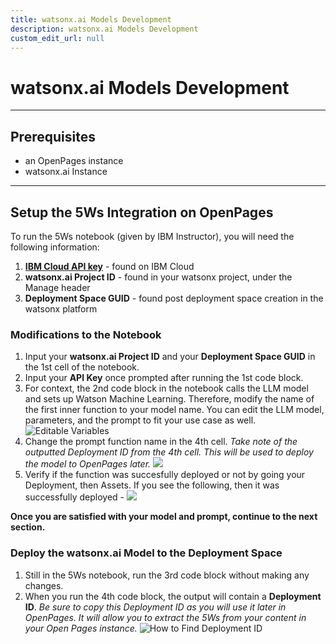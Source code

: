 ```yaml
---
title: watsonx.ai Models Development
description: watsonx.ai Models Development
custom_edit_url: null
---
```


# watsonx.ai Models Development

---

## Prerequisites

- an OpenPages instance
- watsonx.ai Instance

---

## Setup the 5Ws Integration on OpenPages

To run the 5Ws notebook (given by IBM Instructor), you will need the following information:

1. **[IBM Cloud API key](https://cloud.ibm.com/iam/apikeys)** - found on IBM Cloud
2. **watsonx.ai Project ID** - found in your watsonx project, under the Manage header
3. **Deployment Space GUID** - found post deployment space creation in the watsonx platform

### Modifications to the Notebook

1. Input your **watsonx.ai Project ID** and your **Deployment Space GUID** in the 1st cell of the notebook.
2. Input your **API Key** once prompted after running the 1st code block.
3. For context, the 2nd code block in the notebook calls the LLM model and sets up Watson Machine Learning. Therefore, modify the name of the first inner function to your model name. You can edit the LLM model, parameters, and the prompt to fit your use case as well.
   ![Editable Variables](../../assets/screenshots/model_params.png)
4. Change the prompt function name in the 4th cell. _Take note of the outputted Deployment ID from the 4th cell. This will be used to deploy the model to OpenPages later._
   ![](../../assets/screenshots/Deployment-ID.png)
5. Verify if the function was succesfully deployed or not by going your Deployment, then Assets. If you see the following, then it was successfully deployed -
   ![](../../assets/screenshots/Deployments.png)

**Once you are satisfied with your model and prompt, continue to the next section.**

### Deploy the watsonx.ai Model to the Deployment Space

1. Still in the 5Ws notebook, run the 3rd code block without making any changes.
2. When you run the 4th code block, the output will contain a **Deployment ID**. _Be sure to copy this Deployment ID as you will use it later in OpenPages. It will allow you to extract the 5Ws from your content in your Open Pages instance._
   ![How to Find Deployment ID](../../assets/screenshots/deployment_ID.png)
